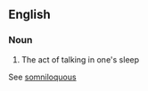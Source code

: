 ==English==

===Noun===
{{en-noun|uncountable}}

# The act of talking in one's sleep

See [[somniloquous]]